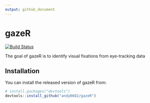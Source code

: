 ```yaml
---
output: github_document
---
```


# gazeR

<!-- badges: start -->
[![Build Status](https://app.travis-ci.com/andy0682/gazeR.svg?branch=master)](https://app.travis-ci.com/andy0682/gazeR)
<!-- badges: end -->

The goal of gazeR is to identify visual fixations from eye-tracking data

## Installation

You can install the released version of gazeR from:
``` r
# install.packages("devtools")
devtools::install_github("andy0682/gazeR")
```

